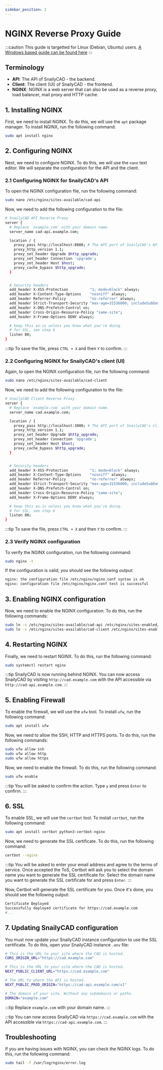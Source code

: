 ```yaml
---
sidebar_position: 2
---
```


# NGINX Reverse Proxy Guide

:::caution
This guide is targetted for Linux (Debian, Ubuntu) users. [A Windows based guide can be found here](/docs/installations/reverse-proxies/nginx-windows)
:::

## Terminology

- **API**: The API of SnailyCAD - the backend.
- **Client**: The client (UI) of SnailyCAD - the frontend.
- **NGINX**: NGINX is a web server that can also be used as a reverse proxy, load balancer, mail proxy and HTTP cache.

## 1. Installing NGINX

First, we need to install NGINX. To do this, we will use the `apt` package manager. To install NGINX, run the following command:

```bash
sudo apt install nginx
```

## 2. Configuring NGINX

Next, we need to configure NGINX. To do this, we will use the `nano` text editor. We will separate the configuration for the API and the client.

### 2.1 Configuring NGINX for SnailyCAD's API

To open the NGINX configuration file, run the following command:

```bash
sudo nano /etc/nginx/sites-available/cad-api
```

Now, we need to add the following configuration to the file:

```bash
# SnailyCAD API Reverse Proxy
server {
  # Replace `example.com` with your domain name.
  server_name cad-api.example.com;

  location / {
    proxy_pass http://localhost:8080; # The API port of SnailyCAD's API (Default: 8080)
    proxy_http_version 1.1;
    proxy_set_header Upgrade $http_upgrade;
    proxy_set_header Connection 'upgrade';
    proxy_set_header Host $host;
    proxy_cache_bypass $http_upgrade;
  }


  # Security headers
  add_header X-XSS-Protection          "1; mode=block" always;
  add_header X-Content-Type-Options    "nosniff" always;
  add_header Referrer-Policy           "no-referrer" always;
  add_header Strict-Transport-Security "max-age=31536000; includeSubDomains; preload" always;
  add_header X-DNS-Prefetch-Control on;
  add_header Cross-Origin-Resource-Policy "same-site";
  add_header X-Frame-Options DENY always;

  # keep this as-is unless you know what you're doing.
  # for SSL, see step 6
  listen 80;
}
```

:::tip
To save the file, press `CTRL + X` and then `Y` to confirm.
:::

### 2.2 Configuring NGINX for SnailyCAD's client (UI)

Again, to open the NGINX configuration file, run the following command:

```bash
sudo nano /etc/nginx/sites-available/cad-client
```

Now, we need to add the following configuration to the file:

```bash
# SnailyCAD Client Reverse Proxy
server {
  # Replace `example.com` with your domain name.
  server_name cad.example.com;

  location / {
    proxy_pass http://localhost:3000; # The API port of SnailyCAD's client (Default: 3000)
    proxy_http_version 1.1;
    proxy_set_header Upgrade $http_upgrade;
    proxy_set_header Connection 'upgrade';
    proxy_set_header Host $host;
    proxy_cache_bypass $http_upgrade;
  }


  # Security headers
  add_header X-XSS-Protection          "1; mode=block" always;
  add_header X-Content-Type-Options    "nosniff" always;
  add_header Referrer-Policy           "no-referrer" always;
  add_header Strict-Transport-Security "max-age=31536000; includeSubDomains; preload" always;
  add_header X-DNS-Prefetch-Control on;
  add_header Cross-Origin-Resource-Policy "same-site";
  add_header X-Frame-Options DENY always;

  # keep this as-is unless you know what you're doing.
  # for SSL, see step 6
  listen 80;
}
```

:::tip
To save the file, press `CTRL + X` and then `Y` to confirm.
:::

### 2.3 Verify NGINX configuration

To verify the NGINX configuration, run the following command:

```bash
sudo nginx -t
```

If the configuration is valid, you should see the following output:

```bash
nginx: the configuration file /etc/nginx/nginx.conf syntax is ok
nginx: configuration file /etc/nginx/nginx.conf test is successful
```

## 3. Enabling NGINX configuration

Now, we need to enable the NGINX configuration. To do this, run the following commands:

```bash
sudo ln -s /etc/nginx/sites-available/cad-api /etc/nginx/sites-enabled/
sudo ln -s /etc/nginx/sites-available/cad-client /etc/nginx/sites-enabled/
```

## 4. Restarting NGINX

Finally, we need to restart NGINX. To do this, run the following command:

```bash
sudo systemctl restart nginx
```

:::tip
SnailyCAD is now running behind NGINX. You can now access SnailyCAD by visiting `http://cad.example.com` with the API accessible via `http://cad-api.example.com`.
:::

## 5. Enabling Firewall

To enable the firewall, we will use the `ufw` tool. To install `ufw`, run the following command:

```bash
sudo apt install ufw
```

Now, we need to allow the SSH, HTTP and HTTPS ports. To do this, run the following commands:

```bash
sudo ufw allow ssh
sudo ufw allow http
sudo ufw allow https
```

Now, we need to enable the firewall. To do this, run the following command:

```bash
sudo ufw enable
```

:::tip
You will be asked to confirm the action. Type `y` and press `Enter` to confirm.
:::

## 6. SSL

To enable SSL, we will use the `certbot` tool. To install `certbot`, run the following command:

```bash
sudo apt install certbot python3-certbot-nginx
```

Now, we need to generate the SSL certificate. To do this, run the following command:

```bash
certbot --nginx
```

:::tip
You will be asked to enter your email address and agree to the terms of service.
Once accepted the ToS, Certbot will ask you to select the domain name you want to generate the SSL certificate for.
Select the domain name you want to generate the SSL certificate for and press `Enter`.
:::

Now, Certbot will generate the SSL certificate for you. Once it's done, you should see the following output:

```bash
Certificate Deployed
Successfully deployed certificate for https://cad.example.com
#...
```

## 7. Updating SnailyCAD configuration

You must now update your SnailyCAD instance configuration to use the SSL certificate. To do this, open your SnailyCAD instance `.env` file:

```bash
# This is the URL to your site where the CAD is hosted.
CORS_ORIGIN_URL="https://cad.example.com"

# This is the URL to your site where the CAD is hosted.
NEXT_PUBLIC_CLIENT_URL="https://cad.example.com"

# The URL to where the API is hosted.
NEXT_PUBLIC_PROD_ORIGIN="https://cad-api.example.com/v1"

# The domain of your site. Without any subdomains or paths.
DOMAIN="example.com"
```

:::tip
Replace `example.com` with your domain name.
:::

:::tip
You can now access SnailyCAD via `https://cad.example.com` with the API accessible via `https://cad-api.example.com`.
:::

## Troubleshooting

If you are having issues with NGINX, you can check the NGINX logs. To do this, run the following command:

```bash
sudo tail -f /var/log/nginx/error.log
```
